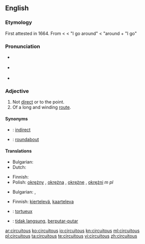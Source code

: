 {{was wotd|2007|January|30}}
==English==

===Etymology===
First attested in 1664.  From {{etyl|la}} {{term|circuitosus|circuitōsus|lang=la}} < {{term|circuitus|lang=la}} < {{term|circumeo|circumeō|lang=la}} "I go around" < {{term|circum|lang=la}} "around + {{term|eo|eō|lang=la}} "I go"

===Pronunciation===
* {{a|RP}} {{IPA|/sɜːˈkjuːɪtəs/}}
* {{a|US}} {{IPA|/sɚˈkjuːətəs/|/sɚˈkjuːɪtəs/}}
* {{audio|en-us-circuitous.ogg|Audio (US)}}

===Adjective===
{{en-adj}}

# Not [[direct]] or to the point.
# Of a long and winding [[route]].

====Synonyms====
* {{italbrac|not direct}}: [[indirect]]
* {{italbrac|of a winding route}}: [[roundabout]]

====Translations====
{{trans-top|not direct or to the point}}
* Bulgarian: {{t|bg|обиколен}}
* Dutch: {{t|nl|omslachtig}}
{{trans-mid}}
* Finnish: {{t-|fi|epäsuora}}
* Polish: [[okrężny]] {{m}}, [[okrężna]] {{f}}, [[okrężne]] {{n}}, [[okrężni]] ''m pl''
{{trans-bottom}}

{{trans-top|of a long and winding route}}
* Bulgarian: {{t|bg|околен}},  {{t|bg|обиколен}}
{{trans-mid}}
* Finnish: [[kiertelevä]], [[kaarteleva]]
{{trans-bottom}}

{{checktrans}}
* {{ttbc|French}}: [[tortueux]]
* {{ttbc|Indonesian}}: [[tidak langsung]], [[putar|berputar-putar]]

[[ar:circuitous]]
[[ko:circuitous]]
[[io:circuitous]]
[[kn:circuitous]]
[[ml:circuitous]]
[[pl:circuitous]]
[[ta:circuitous]]
[[te:circuitous]]
[[vi:circuitous]]
[[zh:circuitous]]